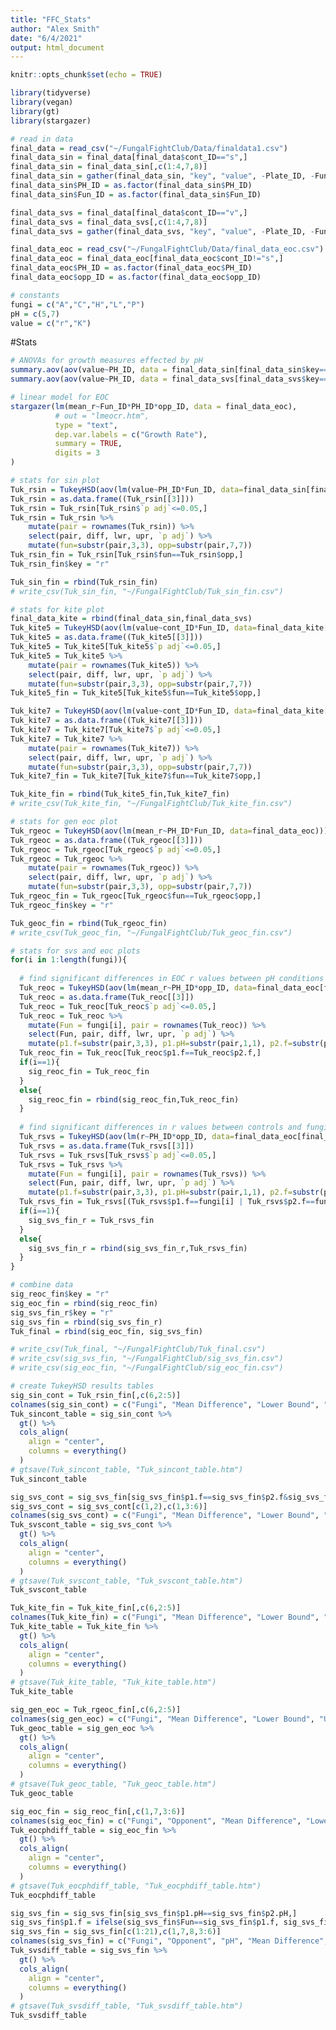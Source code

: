 ```yaml
---
title: "FFC_Stats"
author: "Alex Smith"
date: "6/4/2021"
output: html_document
---
```


```r
knitr::opts_chunk$set(echo = TRUE)

library(tidyverse)
library(vegan)
library(gt)
library(stargazer)

# read in data
final_data = read_csv("~/FungalFightClub/Data/finaldata1.csv")
final_data_sin = final_data[final_data$cont_ID=="s",]
final_data_sin = final_data_sin[,c(1:4,7,8)]
final_data_sin = gather(final_data_sin, "key", "value", -Plate_ID, -Fun_ID, -cont_ID, -PH_ID)
final_data_sin$PH_ID = as.factor(final_data_sin$PH_ID)
final_data_sin$Fun_ID = as.factor(final_data_sin$Fun_ID)

final_data_svs = final_data[final_data$cont_ID=="v",]
final_data_svs = final_data_svs[,c(1:4,7,8)]
final_data_svs = gather(final_data_svs, "key", "value", -Plate_ID, -Fun_ID, -cont_ID, -PH_ID)

final_data_eoc = read_csv("~/FungalFightClub/Data/final_data_eoc.csv")
final_data_eoc = final_data_eoc[final_data_eoc$cont_ID!="s",]
final_data_eoc$PH_ID = as.factor(final_data_eoc$PH_ID)
final_data_eoc$opp_ID = as.factor(final_data_eoc$opp_ID)

# constants
fungi = c("A","C","H","L","P")
pH = c(5,7)
value = c("r","K")
```

#Stats
```r
# ANOVAs for growth measures effected by pH
summary.aov(aov(value~PH_ID, data = final_data_sin[final_data_sin$key=="r",]))
summary.aov(aov(value~PH_ID, data = final_data_svs[final_data_svs$key=="r",]))

# linear model for EOC
stargazer(lm(mean_r~Fun_ID*PH_ID*opp_ID, data = final_data_eoc), 
          # out = "lmeocr.htm",
          type = "text",
          dep.var.labels = c("Growth Rate"),
          summary = TRUE,
          digits = 3
)

# stats for sin plot
Tuk_rsin = TukeyHSD(aov(lm(value~PH_ID*Fun_ID, data=final_data_sin[final_data_sin$key=="r",])))
Tuk_rsin = as.data.frame((Tuk_rsin[[3]]))
Tuk_rsin = Tuk_rsin[Tuk_rsin$`p adj`<=0.05,]
Tuk_rsin = Tuk_rsin %>% 
    mutate(pair = rownames(Tuk_rsin)) %>% 
    select(pair, diff, lwr, upr, `p adj`) %>% 
    mutate(fun=substr(pair,3,3), opp=substr(pair,7,7))
Tuk_rsin_fin = Tuk_rsin[Tuk_rsin$fun==Tuk_rsin$opp,]
Tuk_rsin_fin$key = "r"

Tuk_sin_fin = rbind(Tuk_rsin_fin)
# write_csv(Tuk_sin_fin, "~/FungalFightClub/Tuk_sin_fin.csv")

# stats for kite plot
final_data_kite = rbind(final_data_sin,final_data_svs)
Tuk_kite5 = TukeyHSD(aov(lm(value~cont_ID*Fun_ID, data=final_data_kite[final_data_kite$key=="r"&final_data_kite$PH_ID==5,])))
Tuk_kite5 = as.data.frame((Tuk_kite5[[3]]))
Tuk_kite5 = Tuk_kite5[Tuk_kite5$`p adj`<=0.05,]
Tuk_kite5 = Tuk_kite5 %>% 
    mutate(pair = rownames(Tuk_kite5)) %>% 
    select(pair, diff, lwr, upr, `p adj`) %>% 
    mutate(fun=substr(pair,3,3), opp=substr(pair,7,7))
Tuk_kite5_fin = Tuk_kite5[Tuk_kite5$fun==Tuk_kite5$opp,]

Tuk_kite7 = TukeyHSD(aov(lm(value~cont_ID*Fun_ID, data=final_data_kite[final_data_kite$key=="r"&final_data_kite$PH_ID==7,])))
Tuk_kite7 = as.data.frame((Tuk_kite7[[3]]))
Tuk_kite7 = Tuk_kite7[Tuk_kite7$`p adj`<=0.05,]
Tuk_kite7 = Tuk_kite7 %>% 
    mutate(pair = rownames(Tuk_kite7)) %>% 
    select(pair, diff, lwr, upr, `p adj`) %>% 
    mutate(fun=substr(pair,3,3), opp=substr(pair,7,7))
Tuk_kite7_fin = Tuk_kite7[Tuk_kite7$fun==Tuk_kite7$opp,]

Tuk_kite_fin = rbind(Tuk_kite5_fin,Tuk_kite7_fin)
# write_csv(Tuk_kite_fin, "~/FungalFightClub/Tuk_kite_fin.csv")

# stats for gen eoc plot
Tuk_rgeoc = TukeyHSD(aov(lm(mean_r~PH_ID*Fun_ID, data=final_data_eoc)))
Tuk_rgeoc = as.data.frame((Tuk_rgeoc[[3]]))
Tuk_rgeoc = Tuk_rgeoc[Tuk_rgeoc$`p adj`<=0.05,]
Tuk_rgeoc = Tuk_rgeoc %>% 
    mutate(pair = rownames(Tuk_rgeoc)) %>% 
    select(pair, diff, lwr, upr, `p adj`) %>% 
    mutate(fun=substr(pair,3,3), opp=substr(pair,7,7))
Tuk_rgeoc_fin = Tuk_rgeoc[Tuk_rgeoc$fun==Tuk_rgeoc$opp,]
Tuk_rgeoc_fin$key = "r"

Tuk_geoc_fin = rbind(Tuk_rgeoc_fin)
# write_csv(Tuk_geoc_fin, "~/FungalFightClub/Tuk_geoc_fin.csv")

# stats for svs and eoc plots
for(i in 1:length(fungi)){
  
  # find significant differences in EOC r values between pH conditions
  Tuk_reoc = TukeyHSD(aov(lm(mean_r~PH_ID*opp_ID, data=final_data_eoc[final_data_eoc$Fun_ID==fungi[i],])))
  Tuk_reoc = as.data.frame(Tuk_reoc[[3]])
  Tuk_reoc = Tuk_reoc[Tuk_reoc$`p adj`<=0.05,]
  Tuk_reoc = Tuk_reoc %>% 
    mutate(Fun = fungi[i], pair = rownames(Tuk_reoc)) %>% 
    select(Fun, pair, diff, lwr, upr, `p adj`) %>% 
    mutate(p1.f=substr(pair,3,3), p1.pH=substr(pair,1,1), p2.f=substr(pair,7,7), p2.pH=substr(pair,5,5))
  Tuk_reoc_fin = Tuk_reoc[Tuk_reoc$p1.f==Tuk_reoc$p2.f,]
  if(i==1){
    sig_reoc_fin = Tuk_reoc_fin
  }
  else{
    sig_reoc_fin = rbind(sig_reoc_fin,Tuk_reoc_fin)
  }
  
  # find significant differences in r values between controls and fungi in competition
  Tuk_rsvs = TukeyHSD(aov(lm(r~PH_ID*opp_ID, data=final_data_eoc[final_data_eoc$Fun_ID==fungi[i],])))
  Tuk_rsvs = as.data.frame(Tuk_rsvs[[3]])
  Tuk_rsvs = Tuk_rsvs[Tuk_rsvs$`p adj`<=0.05,]
  Tuk_rsvs = Tuk_rsvs %>% 
    mutate(Fun = fungi[i], pair = rownames(Tuk_rsvs)) %>% 
    select(Fun, pair, diff, lwr, upr, `p adj`) %>% 
    mutate(p1.f=substr(pair,3,3), p1.pH=substr(pair,1,1), p2.f=substr(pair,7,7), p2.pH=substr(pair,5,5))
  Tuk_rsvs_fin = Tuk_rsvs[(Tuk_rsvs$p1.f==fungi[i] | Tuk_rsvs$p2.f==fungi[i]),]
  if(i==1){
    sig_svs_fin_r = Tuk_rsvs_fin
  }
  else{
    sig_svs_fin_r = rbind(sig_svs_fin_r,Tuk_rsvs_fin)
  }
}

# combine data
sig_reoc_fin$key = "r"
sig_eoc_fin = rbind(sig_reoc_fin)
sig_svs_fin_r$key = "r"
sig_svs_fin = rbind(sig_svs_fin_r)
Tuk_final = rbind(sig_eoc_fin, sig_svs_fin)

# write_csv(Tuk_final, "~/FungalFightClub/Tuk_final.csv")
# write_csv(sig_svs_fin, "~/FungalFightClub/sig_svs_fin.csv")
# write_csv(sig_eoc_fin, "~/FungalFightClub/sig_eoc_fin.csv")

# create TukeyHSD results tables
sig_sin_cont = Tuk_rsin_fin[,c(6,2:5)]
colnames(sig_sin_cont) = c("Fungi", "Mean Difference", "Lower Bound", "Upper Bound", "Significance")
Tuk_sincont_table = sig_sin_cont %>% 
  gt() %>% 
  cols_align(
    align = "center",
    columns = everything()
  )
# gtsave(Tuk_sincont_table, "Tuk_sincont_table.htm")
Tuk_sincont_table

sig_svs_cont = sig_svs_fin[sig_svs_fin$p1.f==sig_svs_fin$p2.f&sig_svs_fin$p2.f==sig_svs_fin$Fun,]
sig_svs_cont = sig_svs_cont[c(1,2),c(1,3:6)]
colnames(sig_svs_cont) = c("Fungi", "Mean Difference", "Lower Bound", "Upper Bound", "Significance")
Tuk_svscont_table = sig_svs_cont %>% 
  gt() %>% 
  cols_align(
    align = "center",
    columns = everything()
  )
# gtsave(Tuk_svscont_table, "Tuk_svscont_table.htm")
Tuk_svscont_table

Tuk_kite_fin = Tuk_kite_fin[,c(6,2:5)]
colnames(Tuk_kite_fin) = c("Fungi", "Mean Difference", "Lower Bound", "Upper Bound", "Significance")
Tuk_kite_table = Tuk_kite_fin %>% 
  gt() %>% 
  cols_align(
    align = "center",
    columns = everything()
  )
# gtsave(Tuk_kite_table, "Tuk_kite_table.htm")
Tuk_kite_table

sig_gen_eoc = Tuk_rgeoc_fin[,c(6,2:5)]
colnames(sig_gen_eoc) = c("Fungi", "Mean Difference", "Lower Bound", "Upper Bound", "Significance")
Tuk_geoc_table = sig_gen_eoc %>% 
  gt() %>% 
  cols_align(
    align = "center",
    columns = everything()
  )
# gtsave(Tuk_geoc_table, "Tuk_geoc_table.htm")
Tuk_geoc_table

sig_eoc_fin = sig_reoc_fin[,c(1,7,3:6)]
colnames(sig_eoc_fin) = c("Fungi", "Opponent", "Mean Difference", "Lower Bound", "Upper Bound", "Significance")
Tuk_eocphdiff_table = sig_eoc_fin %>% 
  gt() %>% 
  cols_align(
    align = "center",
    columns = everything()
  )
# gtsave(Tuk_eocphdiff_table, "Tuk_eocphdiff_table.htm")
Tuk_eocphdiff_table

sig_svs_fin = sig_svs_fin[sig_svs_fin$p1.pH==sig_svs_fin$p2.pH,]
sig_svs_fin$p1.f = ifelse(sig_svs_fin$Fun==sig_svs_fin$p1.f, sig_svs_fin$p2.f, sig_svs_fin$p1.f)
sig_svs_fin = sig_svs_fin[c(1:21),c(1,7,8,3:6)]
colnames(sig_svs_fin) = c("Fungi", "Opponent", "pH", "Mean Difference", "Lower Bound", "Upper Bound", "Significance")
Tuk_svsdiff_table = sig_svs_fin %>% 
  gt() %>% 
  cols_align(
    align = "center",
    columns = everything()
  )
# gtsave(Tuk_svsdiff_table, "Tuk_svsdiff_table.htm")
Tuk_svsdiff_table
```
